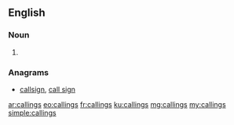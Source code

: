 ==English==

===Noun===
{{head|en}}

# {{plural of|calling}}

===Anagrams===
* [[callsign#English|callsign]], [[call sign#English|call sign]]

[[ar:callings]]
[[eo:callings]]
[[fr:callings]]
[[ku:callings]]
[[mg:callings]]
[[my:callings]]
[[simple:callings]]